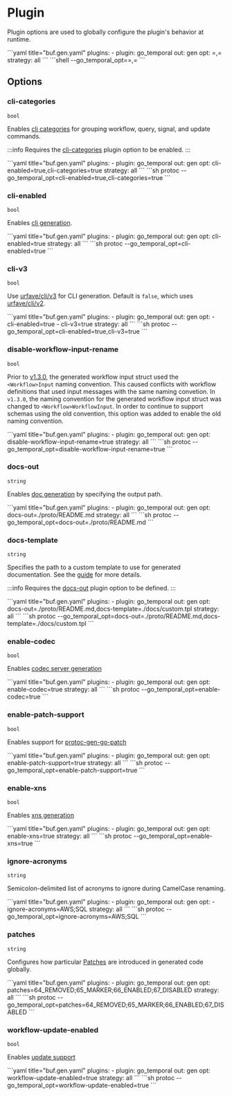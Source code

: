 
# Plugin

Plugin options are used to globally configure the plugin's behavior at runtime.

<Tabs>
<TabItem value="buf" label="Buf">
```yaml title="buf.gen.yaml"
plugins:
  - plugin: go_temporal
    out: gen
    opt: <flag>=<value>,<flag>=<value>
    strategy: all
```
</TabItem>
<TabItem value="protoc" label="Protoc">
```shell
--go_temporal_opt=<flag>=<value>,<flag>=<value>
```
</TabItem>
</Tabs>

## Options

### cli-categories

`bool`

Enables [cli categories](https://cli.urfave.org/v2/examples/subcommands-categories/) for grouping workflow, query, signal, and update commands.

:::info
Requires the [cli-categories](#cli-enabled) plugin option to be enabled.
:::

<Tabs>
<TabItem value="cli-categories-buf" label="Buf">
```yaml title="buf.gen.yaml"
plugins:
  - plugin: go_temporal
    out: gen
    opt: cli-enabled=true,cli-categories=true
    strategy: all
```
</TabItem>
<TabItem value="cli-categories-protoc" label="Protoc">
```sh
protoc --go_temporal_opt=cli-enabled=true,cli-categories=true
```
</TabItem>
</Tabs>

### cli-enabled

`bool`

Enables [cli generation](/docs/guides/cli).

<Tabs>
<TabItem value="cli-enabled-buf" label="Buf">
```yaml title="buf.gen.yaml"
plugins:
  - plugin: go_temporal
    out: gen
    opt: cli-enabled=true
    strategy: all
```
</TabItem>
<TabItem value="cli-enabled-protoc" label="Protoc">
```sh
protoc --go_temporal_opt=cli-enabled=true
```
</TabItem>
</Tabs>

### cli-v3

`bool`

Use [urfave/cli/v3](https://cli.urfave.org/v3/getting-started/) for CLI generation. Default is `false`, which uses [urfave/cli/v2](https://cli.urfave.org/v2/getting-started/).

<Tabs>
<TabItem value="cli-v3-buf" label="Buf">
```yaml title="buf.gen.yaml"
plugins:
  - plugin: go_temporal
    out: gen
    opt: 
      - cli-enabled=true
      - cli-v3=true
    strategy: all
```
</TabItem>
<TabItem value="cli-v3-protoc" label="Protoc">
```sh
protoc --go_temporal_opt=cli-enabled=true,cli-v3=true
```
</TabItem>
</Tabs>

### disable-workflow-input-rename

`bool`

Prior to [v1.3.0](https://github.com/cludden/protoc-gen-go-temporal/releases/tag/v1.3.0), the generated workflow input struct used the `<Workflow>Input` naming convention. This caused conflicts with workflow definitions that used input messages with the same naming convetion. In `v1.3.0`, the naming convention for the generated workflow input struct was changed to `<Workflow>WorkflowInput`. In order to continue to support schemas using the old convention, this option was added to enable the old naming convention.

<Tabs>
<TabItem value="disable-workflow-input-rename-buf" label="Buf">
```yaml title="buf.gen.yaml"
plugins:
  - plugin: go_temporal
    out: gen
    opt: disable-workflow-input-rename=true
    strategy: all
```
</TabItem>
<TabItem value="disable-workflow-input-rename-protoc" label="Protoc">
```sh
protoc --go_temporal_opt=disable-workflow-input-rename=true
```
</TabItem>
</Tabs>

### docs-out

`string`

Enables [doc generation](/docs/guides/documentation) by specifying the output path.

<Tabs>
<TabItem value="docs-out-buf" label="Buf">
```yaml title="buf.gen.yaml"
plugins:
  - plugin: go_temporal
    out: gen
    opt: docs-out=./proto/README.md
    strategy: all
```
</TabItem>
<TabItem value="docs-out-protoc" label="Protoc">
```sh
protoc --go_temporal_opt=docs-out=./proto/README.md
```
</TabItem>
</Tabs>

### docs-template

`string`

Specifies the path to a custom template to use for generated documentation. See the [guide](/docs/guides/documentation) for more details.

:::info
Requires the [docs-out](#docs-out) plugin option to be defined.
:::

<Tabs>
<TabItem value="docs-template-buf" label="Buf">
```yaml title="buf.gen.yaml"
plugins:
  - plugin: go_temporal
    out: gen
    opt: docs-out=./proto/README.md,docs-template=./docs/custom.tpl
    strategy: all
```
</TabItem>
<TabItem value="docs-template-protoc" label="Protoc">
```sh
protoc --go_temporal_opt=docs-out=./proto/README.md,docs-template=./docs/custom.tpl
```
</TabItem>
</Tabs>

### enable-codec

`bool`

Enables [codec server generation](/docs/guides/codec-server)

<Tabs>
<TabItem value="enable-codec-buf" label="Buf">
```yaml title="buf.gen.yaml"
plugins:
  - plugin: go_temporal
    out: gen
    opt: enable-codec=true
    strategy: all
```
</TabItem>
<TabItem value="enable-codec-protoc" label="Protoc">
```sh
protoc --go_temporal_opt=enable-codec=true
```
</TabItem>
</Tabs>

### enable-patch-support

`bool`

Enables support for [protoc-gen-go-patch](https://github.com/alta/protopatch)

<Tabs>
<TabItem value="enable-patch-support-buf" label="Buf">
```yaml title="buf.gen.yaml"
plugins:
  - plugin: go_temporal
    out: gen
    opt: enable-patch-support=true
    strategy: all
```
</TabItem>
<TabItem value="enable-patch-support-protoc" label="Protoc">
```sh
protoc --go_temporal_opt=enable-patch-support=true
```
</TabItem>
</Tabs>

### enable-xns

`bool`

Enables [xns generation](/docs/guides/xns)

<Tabs>
<TabItem value="enable-xns-buf" label="Buf">
```yaml title="buf.gen.yaml"
plugins:
  - plugin: go_temporal
    out: gen
    opt: enable-xns=true
    strategy: all
```
</TabItem>
<TabItem value="enable-xns-protoc" label="Protoc">
```sh
protoc --go_temporal_opt=enable-xns=true
```
</TabItem>
</Tabs>

### ignore-acronyms

`string`

Semicolon-delimited list of acronyms to ignore during CamelCase renaming.

<Tabs>
<TabItem value="ignore-acronyms-buf" label="Buf">
```yaml title="buf.gen.yaml"
plugins:
  - plugin: go_temporal
    out: gen
    opt: 
      - ignore-acronyms=AWS;SQL
    strategy: all
```
</TabItem>
<TabItem value="ignore-acronyms-protoc" label="Protoc">
```sh
protoc --go_temporal_opt=ignore-acronyms=AWS;SQL
```
</TabItem>
</Tabs>

### patches

`string`

Configures how particular [Patches](/docs/guides/patches) are introduced in generated code globally.

<Tabs>
<TabItem value="cli-enabled-buf" label="Buf">
```yaml title="buf.gen.yaml"
plugins:
  - plugin: go_temporal
    out: gen
    opt: patches=64_REMOVED;65_MARKER;66_ENABLED;67_DISABLED
    strategy: all
```
</TabItem>
<TabItem value="cli-enabled-protoc" label="Protoc">
```sh
protoc --go_temporal_opt=patches=64_REMOVED;65_MARKER;66_ENABLED;67_DISABLED
```
</TabItem>
</Tabs>

### workflow-update-enabled

`bool`

Enables [update support](/docs/guides/updates)

<Tabs>
<TabItem value="workflow-update-enabled-buf" label="Buf">
```yaml title="buf.gen.yaml"
plugins:
  - plugin: go_temporal
    out: gen
    opt: workflow-update-enabled=true
    strategy: all
```
</TabItem>
<TabItem value="workflow-update-enabled-protoc" label="Protoc">
```sh
protoc --go_temporal_opt=workflow-update-enabled=true
```
</TabItem>
</Tabs>

